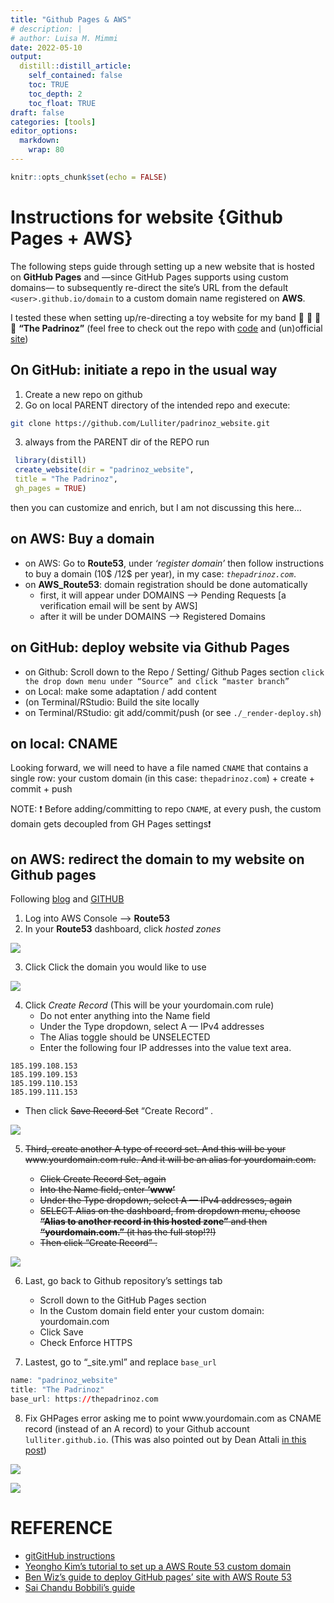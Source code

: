 ```yaml
---
title: "Github Pages & AWS"
# description: |
# author: Luisa M. Mimmi
date: 2022-05-10
output:
  distill::distill_article:
    self_contained: false
    toc: TRUE
    toc_depth: 2
    toc_float: TRUE
draft: false
categories: [tools]
editor_options: 
  markdown: 
    wrap: 80
---
```


```r
knitr::opts_chunk$set(echo = FALSE)
```

# Instructions for website {Github Pages + AWS}

The following steps guide through setting up a new website that is hosted on
**GitHub Pages** and ---since GitHub Pages supports using custom domains--- to
subsequently re-direct the site's URL from the default `<user>.github.io/domain`
to a custom domain name registered on **AWS**.

I tested these when setting up/re-directing a toy website for my band 🎸 🥁 🎹
🎤 **"The Padrinoz"** (feel free to check out the repo with
[code](https://github.com/Lulliter/padrinoz_website) and (un)official
[site](https://thepadrinoz.com/))

## On GitHub: initiate a repo in the usual way

1.  Create a new repo on github
2.  Go on local PARENT directory of the intended repo and execute:

``` bash
git clone https://github.com/Lulliter/padrinoz_website.git
```

3.  always from the PARENT dir of the REPO run

``` r
 library(distill)
 create_website(dir = "padrinoz_website",
 title = "The Padrinoz",
 gh_pages = TRUE)
```

then you can customize and enrich, but I am not discussing this here...

## on AWS: Buy a domain

-   on AWS: Go to **Route53**, under *'register domain'* then follow
    instructions to buy a domain (10\$ /12\$ per year), in my case:
    *`thepadrinoz.com`*.
-   on **AWS_Route53**: domain registration should be done automatically
    -   first, it will appear under DOMAINS --\> Pending Requests [a
        verification email will be sent by AWS]
    -   after it will be under DOMAINS --\> Registered Domains

## on GitHub: deploy website via Github Pages

-   on Github: Scroll down to the Repo / Setting/ Github Pages section
    `click the drop down menu under “Source” and click “master branch”`
-   on Local: make some adaptation / add content
-   (on Terminal/RStudio: Build the site locally
    <!-- (or see `./build_site.R`)) -->
    <!-- -   actually, now the shell script `./_render-deploy.sh` invokes and -->
    <!--     run `./build_site.R` -->
-   on Terminal/RStudio: git add/commit/push (or see `./_render-deploy.sh`)

## on local: CNAME

Looking forward, we will need to have a file named `CNAME` that contains a
single row: your custom domain (in this case: `thepadrinoz.com`) + create +
commit + push

NOTE: ❗ Before adding/committing to repo `CNAME`, at every push, the custom
domain gets decoupled from GH Pages settings❗

## on AWS: redirect the domain to my website on Github pages

Following
[blog](https://medium.com/@benwiz/how-to-deploy-github-pages-with-aws-route-53-registered-custom-domain-and-force-https-bbea801e5ea3)
and [GITHUB](https://help.github.com/en/articles/setting-up-an-apex-domain)

1.  Log into AWS Console --\> **Route53**
2.  In your **Route53** dashboard, click *hosted zones*

![](./img/2_host_zone.png)

3.  Click Click the domain you would like to use

![](./img/3_record.png)

4.  Click *Create Record* (This will be your yourdomain.com rule)
    -   Do not enter anything into the Name field
    -   Under the Type dropdown, select A --- IPv4 addresses
    -   The Alias toggle should be UNSELECTED
    -   Enter the following four IP addresses into the value text area.

<!-- -->

    185.199.108.153
    185.199.109.153
    185.199.110.153
    185.199.111.153

-   Then click ~~Save Record Set~~ "Create Record" .

![](./img/4_create_record.png)

5.  ~~Third, create another A type of record set. And this will be your
    www.yourdomain.com rule. And it will be an alias for yourdomain.com.~~

    -   ~~Click Create Record Set, again~~
    -   ~~Into the Name field, enter **'www'**~~
    -   ~~Under the Type dropdown, select A --- IPv4 addresses, again~~
    -   ~~SELECT Alias on the dashboard, from dropdown menu, choose **"Alias to
        another record in this hosted zone"** and then **"yourdomain.com."** (it
        has the full stop!?!)~~
    -   ~~Then click "Create Record" .~~

![](./img/5_alias.png)

6.  Last, go back to Github repository's settings tab

    -   Scroll down to the GitHub Pages section
    -   In the Custom domain field enter your custom domain: yourdomain.com
    -   Click Save
    -   Check Enforce HTTPS

7.  Lastest, go to "\_site.yml" and replace `base_url`

``` r
name: "padrinoz_website"
title: "The Padrinoz"
base_url: https://thepadrinoz.com
```

8.  Fix GHPages error asking me to point www.yourdomain.com as CNAME record
    (instead of an A record) to your Github account `lulliter.github.io`. (This was also pointed out by Dean Attali [in this post](https://deanattali.com/blog/multiple-github-pages-domains/))

![](./img/8__AtoCNAME.png)

![](./img/8bis_A2CNAME.png)

# REFERENCE

-   [gitGitHub
    instructions](https://help.github.com/en/articles/setting-up-a-www-subdomain)
-   [Yeongho Kim's tutorial to set up a AWS Route 53 custom
    domain](https://yeonghoey.com/github/pages/#types-of-github-pages)
-   [Ben Wiz's guide to deploy GitHub pages' site with AWS Route
    53](https://medium.com/@benwiz/how-to-deploy-github-pages-with-aws-route-53-registered-custom-domain-and-force-https-bbea801e5ea3)
-   [Sai Chandu Bobbili's
    guide](https://medium.com/@bschandu67/host-your-website-using-github-pages-aws-route53-and-aws-cloudfront-7345493d2ea6)
